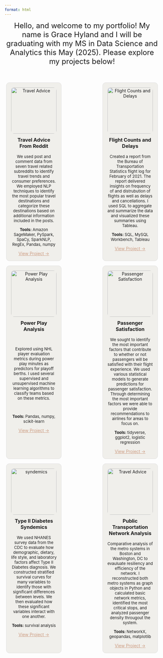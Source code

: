 ```yaml
---
format: html
---
```







```{=html}
<link rel="stylesheet" href="styles.css">
<p style="font-size: 24px; margin-top: 10px; margin-bottom: 20px; text-align: center;" > Hello, and welcome to my portfolio! My name is Grace Hyland and I will be graduating with my MS in Data Science and Analytics this May (2025). Please explore my projects below! </p>
<br>
<br>
<div style="display: flex; gap: 15px; flex-wrap: wrap; width: 98%; margin: auto; justify-content: space-between;">
  <div style="border: 1px solid #ddd; padding: 15px; flex: 1 1 30%; max-width: 30%; border-radius: 10px; text-align: center; background-color: #F0EFEB;">
    <img src="assets/project1-image.png" alt="Travel Advice" style="width: 100%; height: 150px; object-fit: cover; border-radius: 10px;">
    <h3 style="font-size: 16px; margin-top: 10px; ">Travel Advice From Reddit</h3>
    <p style="font-size: 13px;">We used post and comment data from seven travel related subreddits to identify travel trends and consumer preferences. We employed NLP techniques to identify the most popular travel destinations and categorize these destinations based on additional information included in the posts. </p>
    <p style="font-size: 13px;"> <b>Tools: </b> Amazon SageMaker, PySpark, SpaCy, SparkNLP, RegEx, Pandas, numpy</p>
    <a href="https://gu-dsan6000.github.io/fall-2024-project-team-13/" style="color: #CB997E;">View Project →</a>
  </div>
    <div style="border: 1px solid #ddd; padding: 15px; flex: 1 1 30%; max-width: 30%; border-radius: 10px; text-align: center; background-color: #F0EFEB;">
    <img src="assets/project4-image.png" alt="Flight Counts and Delays" style="width: 100%; height: 150px; object-fit: cover; border-radius: 10px;">
    <h3 style="font-size: 16px; margin-top: 10px;">Flight Counts and Delays</h3>
    <p style="font-size: 13px;">Created a report from the Bureau of Transportation Statistics flight log for February of 2021. The report delivered insights on frequency of and distrubution of flights as well as delays and cancellations. I used SQL to aggregate and summarize the data and visualized these summaries using Tableau.</p>
    <p style="font-size: 13px;"> <b>Tools: </b> SQL, MySQL Workbench, Tableau </p>
    <a href="assets/project4.pdf" target="_blank" style="color: #CB997E;">View Project →</a>
  </div>
  <div style="border: 1px solid #ddd; padding: 15px; flex: 1 1 30%; max-width: 30%; border-radius: 10px; text-align: center; background-color: #F0EFEB;">
    <img src="assets/project2-image.png" alt="Power Play Analysis" style="width: 100%; height: 150px; object-fit: cover; border-radius: 10px;">
    <h3 style="font-size: 16px; margin-top: 10px;">Power Play Analysis</h3>
    <br>
    <p style="font-size: 13px;">Explored using NHL player evaluation metrics during power play minutes as predictors for playoff berths. I used several supervised and unsupervised machine learning algorithms to classify teams based on these metrics. </p>
    <br>
    <p style="font-size: 13px;"> <b>Tools: </b> Pandas, numpy, scikit-learn</p>
    <a href="https://geh.georgetown.domains/portfolio/project-website/_site/introduction.html" style="color: #CB997E;">View Project →</a>
  </div>
  <div style="border: 1px solid #ddd; padding: 15px; flex: 1 1 30%; max-width: 30%; border-radius: 10px; text-align: center; background-color: #F0EFEB;">
    <img src="assets/project3-image.png" alt="Passenger Satisfaction" style="width: 100%; height: 150px; object-fit: cover; border-radius: 10px;">
    <h3 style="font-size: 16px; margin-top: 10px">Passenger Satisfaction</h3>
    <p style="font-size: 13px;">We sought to identify the most important factors that contribute to whether or not passengers will be satisfied with their flight experience. We used various statistical models to generate predictions for passenger satisfaction. Through determining the most important factors we were able to provide recommendations to airlines for areas to focus on.</p>
    <p style="font-size: 13px;"> <b>Tools: </b> tidyverse, ggplot2, logistic regression </p>
    <a href="assets/project3.pdf" target="_blank" style="color: #CB997E;">View Project →</a>
  </div>
  <div style="border: 1px solid #ddd; padding: 15px; flex: 1 1 30%; max-width: 30%; border-radius: 10px; text-align: center; background-color: #F0EFEB;">
    <img src="assets/project6-image.png" alt="syndemics" style="width: 100%; height: 150px; object-fit: cover; border-radius: 10px;">
    <h3 style="font-size: 16px; margin-top: 10px;">Type II Diabetes Syndemics</h3>
    <p style="font-size: 13px;">We used NHANES survey data from the CDC to evaluate how demographic, dietary, life style, and laboratory factors affect Type II Diabetes diagnosis. We constructed stratified survival curves for many variables to identify those with significant differences between levels. We then evaluated how these significant variables interact with one another. </p>
    <p style="font-size: 13px;"> <b>Tools: </b> survival analysis </p>
    <a href="https://shawnhxu.github.io/DSAN6150_Project_Website/" style="color: #CB997E;">View Project →</a>
  </div>
  <div style="border: 1px solid #ddd; padding: 15px; flex: 1 1 30%; max-width: 30%; border-radius: 10px; text-align: center; background-color: #F0EFEB;">
    <img src="assets/project5-image.png" alt="Travel Advice" style="width: 100%; height: 150px; object-fit: cover; border-radius: 10px;">
    <h3 style="font-size: 16px; margin-top: 10px;">Public Transportation Network Analysis</h3>
    <p style="font-size: 13px;">Comparative analysis of the metro systems in Boston and Washington, DC to evauluate resiliency and efficiency of the network. I reconstructed both metro systems as graph objects in Python and calculated basic network metrics, identified the most critical stops, and analyzed passenger density througout the system.</p>
    <p style="font-size: 13px;"> <b>Tools: </b> NetworkX, geopandas, matplotlib </p>
    <a href="assets/project6.pdf" target="_blank" style="color: #CB997E;">View Project →</a>
  </div>
</div>
```